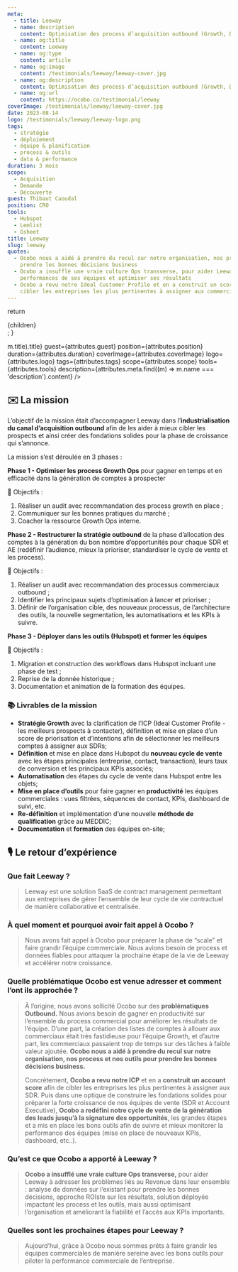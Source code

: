 ```yaml
---
meta:
  - title: Leeway
  - name: description
    content: Optimisation des process d’acquisition outbound (Growth, Demande et Découverte)
  - name: og:title
    content: Leeway
  - name: og:type
    content: article
  - name: og:image
    content: /testimonials/leeway/leeway-cover.jpg
  - name: og:description
    content: Optimisation des process d’acquisition outbound (Growth, Demande et Découverte)
  - name: og:url
    content: https://ocobo.co/testimonial/leeway
coverImage: /testimonials/leeway/leeway-cover.jpg
date: 2023-08-14
logo: /testimonials/leeway/leeway-logo.png
tags:
  - stratégie
  - déploiement
  - équipe & planification
  - process & outils
  - data & performance
duration: 3 mois
scope:
  - Acquisition
  - Demande
  - Découverte
guest: Thibaut Caoudal
position: CRO
tools:
  - Hubspot
  - Lemlist
  - Gsheet
title: Leeway
slug: leeway
quotes:
  - Ocobo nous a aidé à prendre du recul sur notre organisation, nos process et nos outils pour
    prendre les bonnes décisions business
  - Ocobo a insufflé une vraie culture Ops transverse, pour aider Leeway à mieux suivre les
    performances de ses équipes et optimiser ses résultats
  - Ocobo a revu notre Ideal Customer Profile et en a construit un score de priorisation afin de
    cibler les entreprises les plus pertinentes à assigner aux commerciaux avant vente
---
```



  return <div className="grid-cols-12 gap-4 desktop:grid">{children}</div>;
}

<div className="col-span-12">
  <TestimonialHeader
    title={attributes.meta.find((m) => m.title).title}
    guest={attributes.guest}
    position={attributes.position}
    duration={attributes.duration}
    coverImage={attributes.coverImage}
    logo={attributes.logo}
    tags={attributes.tags}
    scope={attributes.scope}
    tools={attributes.tools}
    description={attributes.meta.find((m) => m.name === 'description').content}
  />
</div>

<div className="prose col-span-6">

## ✉️ La mission

L’objectif de la mission était d’accompagner Leeway dans l’**industrialisation du canal
d’acquisition outbound** afin de les aider à mieux cibler les prospects et ainsi créer des
fondations solides pour la phase de croissance qui s’annonce.

La mission s’est déroulée en 3 phases :

**Phase 1 - Optimiser les process Growth Ops** pour gagner en temps et en efficacité dans la
génération de comptes à prospecter

<div className="relief">

🎯 Objectifs :

1. Réaliser un audit avec recommandation des process growth en place ;
2. Communiquer sur les bonnes pratiques du marché ;
3. Coacher la ressource Growth Ops interne.

</div>

**Phase 2 - Restructurer la stratégie outbound** de la phase d’allocation des comptes à la
génération du bon nombre d’opportunités pour chaque SDR et AE (redéfinir l’audience, mieux la
prioriser, standardiser le cycle de vente et les process).

<div className="relief">

🎯 Objectifs :

1. Réaliser un audit avec recommandation des processus commerciaux outbound ;
2. Identifier les principaux sujets d’optimisation à lancer et prioriser ;
3. Définir de l’organisation cible, des nouveaux processus, de l’architecture des outils, la
   nouvelle segmentation, les automatisations et les KPIs à suivre.

</div>

**Phase 3 - Déployer dans les outils (Hubspot) et former les équipes**

<div className="relief">

🎯 Objectifs :

1. Migration et construction des workflows dans Hubspot incluant une phase de test ;
2. Reprise de la donnée historique ;
3. Documentation et animation de la formation des équipes.

</div>

<Callout>

### 📚 Livrables de la mission

- **Stratégie Growth** avec la clarification de l’ICP (Ideal Customer Profile - les meilleurs
  prospects à contacter), définition et mise en place d’un score de priorisation et d’intentions
  afin de sélectionner les meilleurs comptes à assigner aux SDRs;
- **Définition** et mise en place dans Hubspot du **nouveau cycle de vente** avec les étapes
  principales (entreprise, contact, transaction), leurs taux de conversion et les principaux KPIs
  associés;
- **Automatisation** des étapes du cycle de vente dans Hubspot entre les objets;
- **Mise en place d’outils** pour faire gagner en **productivité** les équipes commerciales : vues
  filtrées, séquences de contact, KPIs, dashboard de suivi, etc.
- **Re-définition** et implémentation d’une nouvelle **méthode de qualification** grâce au MEDDIC;
- **Documentation** et **formation** des équipes on-site;

</Callout>

</div>

<div className="col-span-1" />

<div className="prose col-span-5">

## 🎙️ Le retour d’expérience

### Que fait Leeway ?

> Leeway est une solution SaaS de contract management permettant aux entreprises de gérer l’ensemble
> de leur cycle de vie contractuel de manière collaborative et centralisée.

### À quel moment et pourquoi avoir fait appel à Ocobo ?

> Nous avons fait appel à Ocobo pour préparer la phase de “scale” et faire grandir l’équipe
> commerciale. Nous avions besoin de process et données fiables pour attaquer la prochaine étape de
> la vie de Leeway et accélérer notre croissance.

### Quelle problématique Ocobo est venue adresser et comment l’ont ils approchée ?

> À l’origine, nous avons sollicité Ocobo sur des **problématiques Outbound.** Nous avions besoin de
> gagner en productivité sur l’ensemble du process commercial pour améliorer les résultats de
> l’équipe. D’une part, la création des listes de comptes à allouer aux commerciaux était très
> fastidieuse pour l’équipe Growth, et d’autre part, les commerciaux passaient trop de temps sur des
> tâches à faible valeur ajoutée. **Ocobo nous a aidé à prendre du recul sur notre organisation, nos
> process et nos outils pour prendre les bonnes décisions business.**
>
> Concrètement, **Ocobo a revu notre ICP** et en a **construit un account score** afin de cibler les
> entreprises les plus pertinentes à assigner aux SDR. Puis dans une optique de construire les
> fondations solides pour préparer la forte croissance de nos équipes de vente (SDR et Account
> Executive), **Ocobo a redéfini notre cycle de vente de la génération des leads jusqu’à la
> signature des opportunités**, les grandes étapes et a mis en place les bons outils afin de suivre
> et mieux monitorer la performance des équipes (mise en place de nouveaux KPIs, dashboard, etc..).

### Qu’est ce que Ocobo a apporté à Leeway ?

> **Ocobo a insufflé une vraie culture Ops transverse,** pour aider Leeway à adresser les problèmes
> liés au Revenue dans leur ensemble : analyse de données sur l’existant pour prendre les bonnes
> décisions, approche ROIste sur les résultats, solution déployée impactant les process et les
> outils, mais aussi optimisant l’organisation et améliorant la fiabilité et l’accès aux KPIs
> importants.

### Quelles sont les prochaines étapes pour Leeway ?

> Aujourd’hui, grâce à Ocobo nous sommes prêts à faire grandir les équipes commerciales de manière
> sereine avec les bons outils pour piloter la performance commerciale de l’entreprise.

</div>
